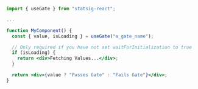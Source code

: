 ```jsx
import { useGate } from "statsig-react";

...

function MyComponent() {
  const { value, isLoading } = useGate("a_gate_name");

  // Only required if you have not set waitForInitialization to true
  if (isLoading) {
    return <div>Fetching Values...</div>;
  }

  return <div>{value ? "Passes Gate" : "Fails Gate"}</div>;
}
```
